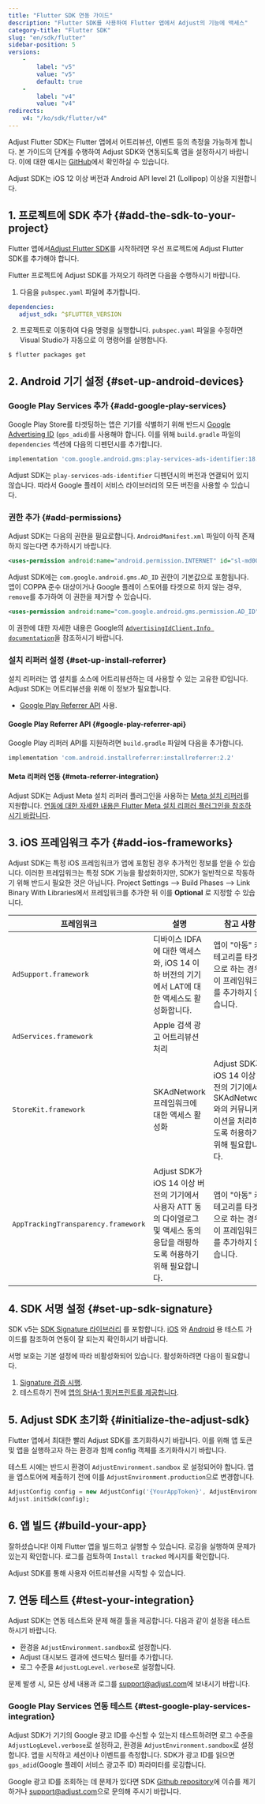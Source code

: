 ```yaml
---
title: "Flutter SDK 연동 가이드"
description: "Flutter SDK를 사용하여 Flutter 앱에서 Adjust의 기능에 액세스"
category-title: "Flutter SDK"
slug: "en/sdk/flutter"
sidebar-position: 5
versions: 
    - 
        label: "v5"
        value: "v5"
        default: true
    - 
        label: "v4"
        value: "v4"
redirects: 
    v4: "/ko/sdk/flutter/v4"
---
```

Adjust Flutter SDK는 Flutter 앱에서 어트리뷰션, 이벤트 등의 측정을 가능하게 합니다. 본 가이드의 단계를 수행하여 Adjust SDK와 연동되도록 앱을 설정하시기 바랍니다. 이에 대한 예시는 [GitHub](https://github.com/adjust/flutter_sdk/tree/master/example)에서 확인하실 수 있습니다.
<callout type="important"> 

Adjust SDK는 iOS 12 이상 버전과 Android API level 21 \(Lollipop\) 이상을 지원합니다.
</Callout> 

1\. 프로젝트에 SDK 추가 \{\#add\-the\-sdk\-to\-your\-project\}
----------------------------------------------------------------

Flutter 앱에서[Adjust Flutter SDK](https://github.com/adjust/flutter_sdk/releases)를 시작하려면 우선 프로젝트에 Adjust Flutter SDK를 추가해야 합니다.

Flutter 프로젝트에 Adjust SDK를 가져오기 하려면 다음을 수행하시기 바랍니다.

1. 다음을 `pubspec.yaml` 파일에 추가합니다.

<codeblock title="pubspec.yaml"> 

```yaml
dependencies:
   adjust_sdk: ^$FLUTTER_VERSION
```

</CodeBlock> 

2. 프로젝트로 이동하여 다음 명령을 실행합니다. `pubspec.yaml` 파일을 수정하면 Visual Studio가 자동으로 이 명령어를 실행합니다.

```console
$ flutter packages get
```

2\. Android 기기 설정 \{\#set\-up\-android\-devices\}
--------------------------------------------------------

### Google Play Services 추가 \{\#add\-google\-play\-services\}

Google Play Store를 타겟팅하는 앱은 기기를 식별하기 위해 반드시 [Google Advertising ID](https://support.google.com/googleplay/android-developer/answer/6048248?hl=en) \(`gps_adid`\)를 사용해야 합니다. 이를 위해 `build.gradle` 파일의 `dependencies` 섹션에 다음의 디펜던시를 추가합니다.
<codeblock title="build.gradle"> 

```groovy
implementation 'com.google.android.gms:play-services-ads-identifier:18.1.0'
```

</CodeBlock> <callout type="note"> 

Adjust SDK는 `play-services-ads-identifier` 디펜던시의 버전과 연결되어 있지 않습니다. 따라서 Google 플레이 서비스 라이브러리의 모든 버전을 사용할 수 있습니다.
</Callout> 

### 권한 추가 \{\#add\-permissions\}

Adjust SDK는 다음의 권한을 필요로합니다. `AndroidManifest.xml` 파일이 아직 존재하지 않는다면 추가하시기 바랍니다.
<codeblock title="AndroidManifest.xml"> 

```xml
<uses-permission android:name="android.permission.INTERNET" id="sl-md0000000"/>

```

</CodeBlock> 

Adjust SDK에는 `com.google.android.gms.AD_ID` 권한이 기본값으로 포함됩니다. 앱이 COPPA 준수 대상이거나 Google 플레이 스토어를 타겟으로 하지 않는 경우, `remove`를 추가하여 이 권한을 제거할 수 있습니다.
<codeblock title="AndroidManifest.xml"> 

```xml
<uses-permission android:name="com.google.android.gms.permission.AD_ID" tools:node="remove" id="sl-md0000000"/>
```

</CodeBlock> <callout type="seealso"> 

이 권한에 대한 자세한 내용은 Google의 [`AdvertisingIdClient.Info documentation`](https://developers.google.com/android/reference/com/google/android/gms/ads/identifier/AdvertisingIdClient.Info#public-string-getid)을 참조하시기 바랍니다.
</Callout> 

### 설치 리퍼러 설정 \{\#set\-up\-install\-referrer\}

설치 리퍼러는 앱 설치를 소스에 어트리뷰션하는 데 사용할 수 있는 고유한 ID입니다. Adjust SDK는 어트리뷰션을 위해 이 정보가 필요합니다.

* [Google Play Referrer API](https://developer.android.com/google/play/installreferrer) 사용.

#### Google Play Referrer API \{\#google\-play\-referrer\-api\}

Google Play 리퍼러 API를 지원하려면 `build.gradle` 파일에 다음을 추가합니다.
<codeblock title="build.gradle"> 

```groovy
implementation 'com.android.installreferrer:installreferrer:2.2'
```

</CodeBlock> 

#### Meta 리퍼러 연동 \{\#meta\-referrer\-integration\}

Adjust SDK는 Adjust Meta 설치 리퍼러 플러그인을 사용하는 [Meta 설치 리퍼러](https://developers.facebook.com/docs/app-ads/meta-install-referrer)를 지원합니다. [연동에 대한 자세한 내용은 Flutter Meta 설치 리퍼러 플러그인을 참조하시기 바랍니다](/en/sdk/flutter/plugins/meta-referrer-plugin).

3\. iOS 프레임워크 추가 \{\#add\-ios\-frameworks\}
-------------------------------------------------

Adjust SDK는 특정 iOS 프레임워크가 앱에 포함된 경우 추가적인 정보를 얻을 수 있습니다. 이러한 프레임워크는 특정 SDK 기능을 활성화하지만, SDK가 일반적으로 작동하기 위해 반드시 필요한 것은 아닙니다. Project Settings \-\-> Build Phases \-\-> Link Binary With Libraries에서 프레임워크를 추가한 뒤 이를 **Optional** 로 지정할 수 있습니다.

|                프레임워크                |                                        설명                                         |                                   참고 사항                                   |
|-------------------------------------|-----------------------------------------------------------------------------------|---------------------------------------------------------------------------|
| `AdSupport.framework`               | 디바이스 IDFA에 대한 액세스와, iOS 14 이하 버전의 기기에서 LAT에 대한 액세스도 활성화합니다.                       | 앱이 "아동" 카테고리를 타겟으로 하는 경우 이 프레임워크를 추가하지 않습니다.                              |
| `AdServices.framework`              | Apple 검색 광고 어트리뷰션 처리                                                              |                                                                           |
| `StoreKit.framework`                | SKAdNetwork 프레임워크에 대한 액세스 활성화                                                     | Adjust SDK가 iOS 14 이상 버전의 기기에서 SKAdNetwork와의 커뮤니케이션을 처리하도록 허용하기 위해 필요합니다. |
| `AppTrackingTransparency.framework` | Adjust SDK가 iOS 14 이상 버전의 기기에서 사용자 ATT 동의 다이얼로그 및 액세스 동의 응답을 래핑하도록 허용하기 위해 필요합니다. | 앱이 "아동" 카테고리를 타겟으로 하는 경우 이 프레임워크를 추가하지 않습니다.                              |

4\. SDK 서명 설정 \{\#set\-up\-sdk\-signature\}
--------------------------------------------------

SDK v5는 [SDK Signature 라이브러리](https://help.adjust.com/en/article/sdk-signature) 를 포함합니다. [iOS](/en/sdk/ios/integrations/signature-library#test-your-app) 와 [Android](/en/sdk/android/integrations/signature-library#test-your-app) 용 테스트 가이드를 참조하여 연동이 잘 되는지 확인하시기 바랍니다.

서명 보호는 기본 설정에 따라 비활성화되어 있습니다. 활성화하려면 다음이 필요합니다.

1. [Signature 검증 시행](https://help.adjust.com/en/article/sdk-signature#enforce-signature-validation).
2. 테스트하기 전에 [앱의 SHA\-1 핑커프린트를 제공합니다](https://help.adjust.com/en/article/sdk-signature#manage-your-certificate-fingerprints).

5\. Adjust SDK 초기화 \{\#initialize\-the\-adjust\-sdk\}
------------------------------------------------------------

Flutter 앱에서 최대한 빨리 Adjust SDK를 초기화하시기 바랍니다. 이를 위해 앱 토큰 및 앱을 실행하고자 하는 환경과 함께 config 객체를 초기화하시기 바랍니다.
<callout type="important"> 

테스트 시에는 반드시 환경이 `AdjustEnvironment.sandbox` 로 설정되어야 합니다. 앱을 앱스토어에 제출하기 전에 이를 `AdjustEnvironment.production`으로 변경합니다.
</Callout> 

```dart
AdjustConfig config = new AdjustConfig('{YourAppToken}', AdjustEnvironment.sandbox);
Adjust.initSdk(config);
```

6\. 앱 빌드 \{\#build\-your\-app\}
-------------------------------------

잘하셨습니다\! 이제 Flutter 앱을 빌드하고 실행할 수 있습니다. 로깅을 실행하여 문제가 있는지 확인합니다. 로그를 검토하여 `Install tracked` 메시지를 확인합니다.

Adjust SDK를 통해 사용자 어트리뷰션을 시작할 수 있습니다.

7\. 연동 테스트 \{\#test\-your\-integration\}
----------------------------------------------

Adjust SDK는 연동 테스트와 문제 해결 툴을 제공합니다. 다음과 같이 설정을 테스트하시기 바랍니다.

* 환경을 `AdjustEnvironment.sandbox`로 설정합니다.
* Adjust 대시보드 결과에 샌드박스 필터를 추가합니다.
* 로그 수준을 `AdjustLogLevel.verbose`로 설정합니다.

<callout type="tip"> 

문제 발생 시, 모든 상세 내용과 로그를 [support@adjust.com](mailto:support@adjust.com)에 보내시기 바랍니다.
</Callout> 

### Google Play Services 연동 테스트 \{\#test\-google\-play\-services\-integration\}

Adjust SDK가 기기의 Google 광고 ID를 수신할 수 있는지 테스트하려면 로그 수준을 `AdjustLogLevel.verbose`로 설정하고, 환경을 `AdjustEnvironment.sandbox`로 설정합니다. 앱을 시작하고 세션이나 이벤트를 측정합니다. SDK가 광고 ID를 읽으면 `gps_adid`\(Google 플레이 서비스 광고주 ID\) 파라미터를 로깅합니다.

Google 광고 ID를 조회하는 데 문제가 있다면 SDK [Github repository](https://github.com/adjust/flutter_sdk)에 이슈를 제기하거나 [support@adjust.com](mailto:support@adjust.com)으로 문의해 주시기 바랍니다.

